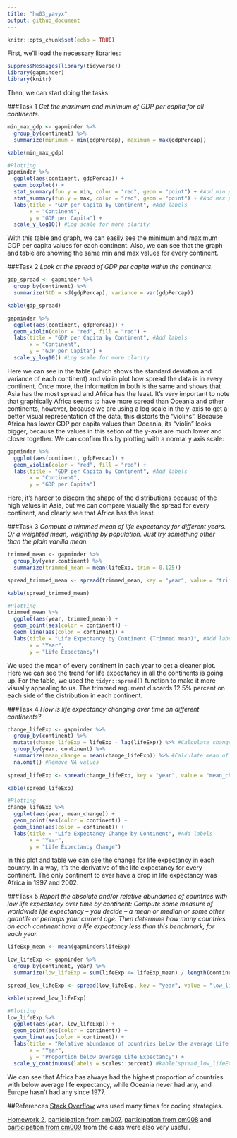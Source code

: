 ```yaml
---
title: "hw03_yavyx"
output: github_document
---
```


```r
knitr::opts_chunk$set(echo = TRUE)
```

First, we'll load the necessary libraries:

```r
suppressMessages(library(tidyverse))
library(gapminder)
library(knitr)
```

Then, we can start doing the tasks:

###Task 1
*Get the maximum and minimum of GDP per capita for all continents.*

```r
min_max_gdp <- gapminder %>%
  group_by(continent) %>%
  summarize(minimum = min(gdpPercap), maximum = max(gdpPercap))

kable(min_max_gdp)

#Plotting
gapminder %>%
  ggplot(aes(continent, gdpPercap)) +
  geom_boxplot() +
  stat_summary(fun.y = min, color = "red", geom = "point") + #Add min points
  stat_summary(fun.y = max, color = "red", geom = "point") + #Add max points
  labs(title = "GDP per Capita by Continent", #Add labels
       x = "Continent", 
       y = "GDP per Capita") +
  scale_y_log10() #Log scale for more clarity
```

With this table and graph, we can easily see the minimum and maximum GDP per capita values for each continent. Also, we can see that the graph and table are showing the same min and max values for every continent.

###Task 2
*Look at the spread of GDP per capita within the continents.*
```r
gdp_spread <- gapminder %>%
  group_by(continent) %>%
  summarize(StD = sd(gdpPercap), variance = var(gdpPercap))

kable(gdp_spread)

gapminder %>%
  ggplot(aes(continent, gdpPercap)) +
  geom_violin(color = "red", fill = "red") +
  labs(title = "GDP per Capita by Continent", #Add labels
       x = "Continent", 
       y = "GDP per Capita") +
  scale_y_log10() #Log scale for more clarity
```

Here we can see in the table (which shows the standard deviation and variance of each continent) and violin plot how spread the data is in every continent. Once more, the information in both is the same and shows that Asia has the most spread and Africa has the least. It's very important to note that graphically Africa seems to have more spread than Oceania and other continents, however, because we are using a log scale in the y-axis to get a better visual representation of the data, this distorts the "violins". Because Africa has lower GDP per capita values than Oceania, its "violin" looks bigger, because the values in this setion of the y-axis are much lower and closer together. We can confirm this by plotting with a normal y axis scale:
```r
gapminder %>%
  ggplot(aes(continent, gdpPercap)) +
  geom_violin(color = "red", fill = "red") +
  labs(title = "GDP per Capita by Continent", #Add labels
       x = "Continent", 
       y = "GDP per Capita")
```

Here, it's harder to discern the shape of the distributions because of the high values in Asia, but we can compare visually the spread for every continent, and clearly see that Africa has the least.

###Task 3
*Compute a trimmed mean of life expectancy for different years. Or a weighted mean, weighting by population. Just try something other than the plain vanilla mean.*
```r
trimmed_mean <- gapminder %>%
  group_by(year,continent) %>%
  summarize(trimmed_mean = mean(lifeExp, trim = 0.125))

spread_trimmed_mean <- spread(trimmed_mean, key = "year", value = "trimmed_mean")

kable(spread_trimmed_mean)

#Plotting
trimmed_mean %>%
  ggplot(aes(year, trimmed_mean)) +
  geom_point(aes(color = continent)) +
  geom_line(aes(color = continent)) +
  labs(title = "Life Expectancy by Continent (Trimmed mean)", #Add labels
       x = "Year", 
       y = "Life Expectancy")
```

We used the mean of every continent in each year to get a cleaner plot. Here we can see the trend for life expectancy in all the continents is going up. For the table, we used the `tidyr::spread()` function to make it more visually appealing to us. The trimmed argument discards 12.5% percent on each side of the distribution in each continent.

###Task 4
*How is life expectancy changing over time on different continents?*
```r
change_lifeExp <- gapminder %>%
  group_by(continent) %>%
  mutate(change_lifeExp = lifeExp - lag(lifeExp)) %>% #Calculate change in each continent
  group_by(year, continent) %>%
  summarize(mean_change = mean(change_lifeExp)) %>% #Calculate mean of changes
  na.omit() #Remove NA values
  
spread_lifeExp <- spread(change_lifeExp, key = "year", value = "mean_change")

kable(spread_lifeExp)

#Plotting
change_lifeExp %>%
  ggplot(aes(year, mean_change)) +
  geom_point(aes(color = continent)) +
  geom_line(aes(color = continent)) +
  labs(title = "Life Expectancy Change by Continent", #Add labels
       x = "Year", 
       y = "Life Expectancy Change") 
```

In this plot and table we can see the change for life expectancy in each country. In a way, it's the derivative of the life expectancy for every continent. The only continent to ever have a drop in life expectancy was Africa in 1997 and 2002.

###Task 5
*Report the absolute and/or relative abundance of countries with low life expectancy over time by continent: Compute some measure of worldwide life expectancy – you decide – a mean or median or some other quantile or perhaps your current age. Then determine how many countries on each continent have a life expectancy less than this benchmark, for each year.*

```r
lifeExp_mean <- mean(gapminder$lifeExp)

low_lifeExp <- gapminder %>%
  group_by(continent, year) %>%
  summarize(low_lifeExp = sum(lifeExp <= lifeExp_mean) / length(continent)) #Get the relative frequency of the countries below the overall life expectancy

spread_low_lifeExp <- spread(low_lifeExp, key = "year", value = "low_lifeExp")

kable(spread_low_lifeExp)

#Plotting
low_lifeExp %>%
  ggplot(aes(year, low_lifeExp)) +
  geom_point(aes(color = continent)) +
  geom_line(aes(color = continent)) +
  labs(title = "Relative abundance of countries below the average Life Expectancy", #Add labels
       x = "Year", 
       y = "Proportion below average Life Expectancy") +
  scale_y_continuous(labels = scales::percent) #kable(spread_low_lifeExp) #Change labels to percent
```

We can see that Africa has always had the highest proportion of countries with below average life expectancy, while Oceania never had any, and Europe hasn't had any since 1977.

##References
[Stack Overflow](https://stackoverflow.com/) was used many times for coding strategies.

[Homework 2](https://github.com/STAT545-UBC-students/hw02-yavyx), [participation from cm007](https://github.com/yavyx/STAT545_participation/blob/master/cm007/cm007-exercise.Rmd), [participation from cm008](https://github.com/yavyx/STAT545_participation/tree/master/cm008/cm008-exercise.Rmd) and [participation from cm009](https://github.com/yavyx/STAT545_participation/blob/master/cm009/cm009-exercise.Rmd) from the class were also very useful.

